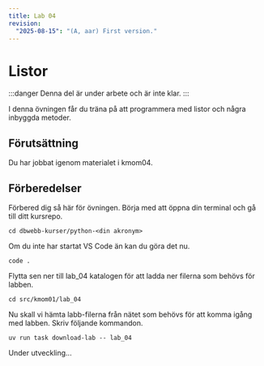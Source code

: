 ```yaml
---
title: Lab 04
revision:
  "2025-08-15": "(A, aar) First version."
---
```



# Listor

:::danger
Denna del är under arbete och är inte klar.
:::

I denna övningen får du träna på att programmera med listor och några inbyggda metoder.

## Förutsättning

Du har jobbat igenom materialet i kmom04.

## Förberedelser

Förbered dig så här för övningen. Börja med att öppna din terminal och gå till ditt kursrepo.

```
cd dbwebb-kurser/python-<din akronym>
```

Om du inte har startat VS Code än kan du göra det nu.

```
code .
```

Flytta sen ner till lab_04 katalogen för att ladda ner filerna som behövs för labben.

```
cd src/kmom01/lab_04
```

Nu skall vi hämta labb-filerna från nätet som behövs för att komma igång med labben. Skriv följande kommandon.

```
uv run task download-lab -- lab_04
```

Under utveckling...

